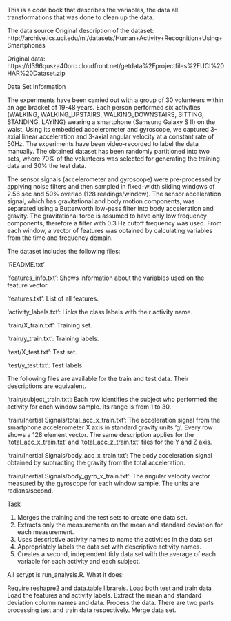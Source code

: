 This is a code book that describes the variables, the data all transformations that was done to clean up the data.

The data source
Original description of the dataset: http://archive.ics.uci.edu/ml/datasets/Human+Activity+Recognition+Using+Smartphones

Original data: https://d396qusza40orc.cloudfront.net/getdata%2Fprojectfiles%2FUCI%20HAR%20Dataset.zip

Data Set Information

The experiments have been carried out with a group of 30 volunteers within an age bracket of 19-48 years. Each person performed six activities (WALKING, WALKING_UPSTAIRS, WALKING_DOWNSTAIRS, SITTING, STANDING, LAYING) wearing a smartphone (Samsung Galaxy S II) on the waist. Using its embedded accelerometer and gyroscope, we captured 3-axial linear acceleration and 3-axial angular velocity at a constant rate of 50Hz. The experiments have been video-recorded to label the data manually. The obtained dataset has been randomly partitioned into two sets, where 70% of the volunteers was selected for generating the training data and 30% the test data. 

The sensor signals (accelerometer and gyroscope) were pre-processed by applying noise filters and then sampled in fixed-width sliding windows of 2.56 sec and 50% overlap (128 readings/window). The sensor acceleration signal, which has gravitational and body motion components, was separated using a Butterworth low-pass filter into body acceleration and gravity. The gravitational force is assumed to have only low frequency components, therefore a filter with 0.3 Hz cutoff frequency was used. From each window, a vector of features was obtained by calculating variables from the time and frequency domain.


The dataset includes the following files:

'README.txt'

'features_info.txt': Shows information about the variables used on the feature vector.

'features.txt': List of all features.

'activity_labels.txt': Links the class labels with their activity name.

'train/X_train.txt': Training set.

'train/y_train.txt': Training labels.

'test/X_test.txt': Test set.

'test/y_test.txt': Test labels.

The following files are available for the train and test data. Their descriptions are equivalent.

'train/subject_train.txt': Each row identifies the subject who performed the activity for each window sample. Its range is from 1 to 30.

'train/Inertial Signals/total_acc_x_train.txt': The acceleration signal from the smartphone accelerometer X axis in standard gravity units 'g'. Every row shows a 128 element vector. The same description applies for the 'total_acc_x_train.txt' and 'total_acc_z_train.txt' files for the Y and Z axis.

'train/Inertial Signals/body_acc_x_train.txt': The body acceleration signal obtained by subtracting the gravity from the total acceleration.

'train/Inertial Signals/body_gyro_x_train.txt': The angular velocity vector measured by the gyroscope for each window sample. The units are radians/second.

Task

1. Merges the training and the test sets to create one data set.
2. Extracts only the measurements on the mean and standard deviation for each measurement.
3. Uses descriptive activity names to name the activities in the data set
4. Appropriately labels the data set with descriptive activity names.
5. Creates a second, independent tidy data set with the average of each variable for each activity and each subject.

All scrypt is run_analysis.R. What it does:

Require reshapre2 and data.table librareis.
Load both test and train data
Load the features and activity labels.
Extract the mean and standard deviation column names and data.
Process the data. There are two parts processing test and train data respectively.
Merge data set.
